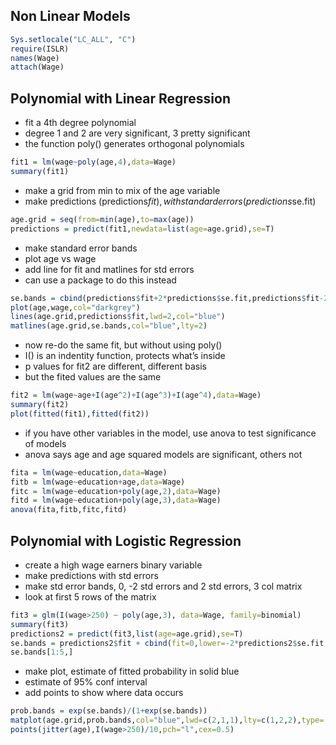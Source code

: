 ## Non Linear Models

```r
Sys.setlocale("LC_ALL", "C")
require(ISLR)
names(Wage)
attach(Wage)
```

## Polynomial with Linear Regression

* fit a 4th degree polynomial
* degree 1 and 2 are very significant, 3 pretty significant
* the function poly() generates orthogonal polynomials

```r
fit1 = lm(wage~poly(age,4),data=Wage)
summary(fit1)
```

* make a grid from min to mix of the age variable
* make predictions (predictions$fit), with standard errors (predictions$se.fit)

```r
age.grid = seq(from=min(age),to=max(age))
predictions = predict(fit1,newdata=list(age=age.grid),se=T)
```

* make standard error bands
* plot age vs wage
* add line for fit and matlines for std errors
* can use a package to do this instead

```r
se.bands = cbind(predictions$fit+2*predictions$se.fit,predictions$fit-2*predictions$se.fit)
plot(age,wage,col="darkgrey")
lines(age.grid,predictions$fit,lwd=2,col="blue")
matlines(age.grid,se.bands,col="blue",lty=2)
```

* now re-do the same fit, but without using poly() 
* I() is an indentity function, protects what's inside
* p values for fit2 are different, different basis
* but the fited values are the same

```r
fit2 = lm(wage~age+I(age^2)+I(age^3)+I(age^4),data=Wage)
summary(fit2)
plot(fitted(fit1),fitted(fit2))
```

* if you have other variables in the model, use anova to test significance of models
* anova says age and age squared models are significant, others not

```r
fita = lm(wage~education,data=Wage)
fitb = lm(wage~education+age,data=Wage)
fitc = lm(wage~education+poly(age,2),data=Wage)
fitd = lm(wage~education+poly(age,3),data=Wage)
anova(fita,fitb,fitc,fitd)  
```

## Polynomial with Logistic Regression

* create a high wage earners binary variable
* make predictions with std errors
* make std error bands, 0, -2 std errors and 2 std errors, 3 col matrix
* look at first 5 rows of the matrix


```r
fit3 = glm(I(wage>250) ~ poly(age,3), data=Wage, family=binomial)
summary(fit3)
predictions2 = predict(fit3,list(age=age.grid),se=T)
se.bands = predictions2$fit + cbind(fit=0,lower=-2*predictions2$se.fit,upper=2*predictions2$se.fit)
se.bands[1:5,]
```

* make plot, estimate of fitted probability in solid blue
* estimate of 95% conf interval
* add points to show where data occurs

```r
prob.bands = exp(se.bands)/(1+exp(se.bands))
matplot(age.grid,prob.bands,col="blue",lwd=c(2,1,1),lty=c(1,2,2),type='l',ylim=c(0,0.1))
points(jitter(age),I(wage>250)/10,pch="l",cex=0.5)
```










